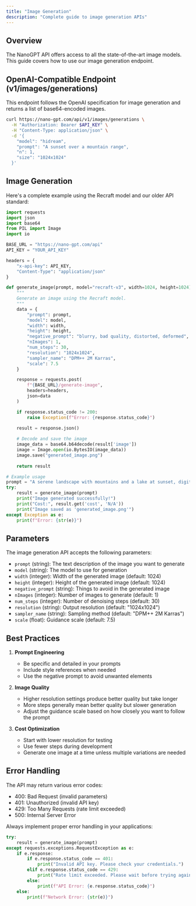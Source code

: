 ```yaml
---
title: "Image Generation"
description: "Complete guide to image generation APIs"
---
```


## Overview

The NanoGPT API offers access to all the state-of-the-art image models. This guide covers how to use our image generation endpoint.

## OpenAI-Compatible Endpoint (v1/images/generations)

This endpoint follows the OpenAI specification for image generation and returns a list of base64-encoded images.

```bash
curl https://nano-gpt.com/api/v1/images/generations \
  -H "Authorization: Bearer $API_KEY" \
  -H "Content-Type: application/json" \
  -d '{
    "model": "hidream",
    "prompt": "A sunset over a mountain range",
    "n": 1,
    "size": "1024x1024"
  }'
```

## Image Generation

Here's a complete example using the Recraft model and our older API standard:

```python
import requests
import json
import base64
from PIL import Image
import io

BASE_URL = "https://nano-gpt.com/api"
API_KEY = "YOUR_API_KEY"

headers = {
    "x-api-key": API_KEY,
    "Content-Type": "application/json"
}

def generate_image(prompt, model="recraft-v3", width=1024, height=1024):
    """
    Generate an image using the Recraft model.
    """
    data = {
        "prompt": prompt,
        "model": model,
        "width": width,
        "height": height,
        "negative_prompt": "blurry, bad quality, distorted, deformed",
        "nImages": 1,
        "num_steps": 30,
        "resolution": "1024x1024",
        "sampler_name": "DPM++ 2M Karras",
        "scale": 7.5
    }

    response = requests.post(
        f"{BASE_URL}/generate-image",
        headers=headers,
        json=data
    )

    if response.status_code != 200:
        raise Exception(f"Error: {response.status_code}")

    result = response.json()
    
    # Decode and save the image
    image_data = base64.b64decode(result['image'])
    image = Image.open(io.BytesIO(image_data))
    image.save("generated_image.png")
    
    return result

# Example usage
prompt = "A serene landscape with mountains and a lake at sunset, digital art style"
try:
    result = generate_image(prompt)
    print("Image generated successfully!")
    print("Cost:", result.get('cost', 'N/A'))
    print("Image saved as 'generated_image.png'")
except Exception as e:
    print(f"Error: {str(e)}")
```

## Parameters

The image generation API accepts the following parameters:

- `prompt` (string): The text description of the image you want to generate
- `model` (string): The model to use for generation
- `width` (integer): Width of the generated image (default: 1024)
- `height` (integer): Height of the generated image (default: 1024)
- `negative_prompt` (string): Things to avoid in the generated image
- `nImages` (integer): Number of images to generate (default: 1)
- `num_steps` (integer): Number of denoising steps (default: 30)
- `resolution` (string): Output resolution (default: "1024x1024")
- `sampler_name` (string): Sampling method (default: "DPM++ 2M Karras")
- `scale` (float): Guidance scale (default: 7.5)

## Best Practices

1. **Prompt Engineering**
   - Be specific and detailed in your prompts
   - Include style references when needed
   - Use the negative prompt to avoid unwanted elements

2. **Image Quality**
   - Higher resolution settings produce better quality but take longer
   - More steps generally mean better quality but slower generation
   - Adjust the guidance scale based on how closely you want to follow the prompt

3. **Cost Optimization**
   - Start with lower resolution for testing
   - Use fewer steps during development
   - Generate one image at a time unless multiple variations are needed

## Error Handling

The API may return various error codes:

- 400: Bad Request (invalid parameters)
- 401: Unauthorized (invalid API key)
- 429: Too Many Requests (rate limit exceeded)
- 500: Internal Server Error

Always implement proper error handling in your applications:

```python
try:
    result = generate_image(prompt)
except requests.exceptions.RequestException as e:
    if e.response:
        if e.response.status_code == 401:
            print("Invalid API key. Please check your credentials.")
        elif e.response.status_code == 429:
            print("Rate limit exceeded. Please wait before trying again.")
        else:
            print(f"API Error: {e.response.status_code}")
    else:
        print(f"Network Error: {str(e)}")
``` 